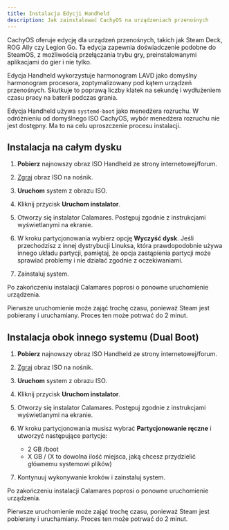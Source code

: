 ```yaml
---
title: Instalacja Edycji Handheld
description: Jak zainstalować CachyOS na urządzeniach przenośnych
---
```



CachyOS oferuje edycję dla urządzeń przenośnych, takich jak Steam Deck, ROG Ally czy Legion Go. Ta edycja zapewnia doświadczenie podobne do SteamOS, z możliwością przełączania trybu gry, preinstalowanymi aplikacjami do gier i nie tylko.

Edycja Handheld wykorzystuje harmonogram LAVD jako domyślny harmonogram procesora, zoptymalizowany pod kątem urządzeń przenośnych. Skutkuje to poprawą liczby klatek na sekundę i wydłużeniem czasu pracy na baterii podczas grania.

Edycja Handheld używa `systemd-boot` jako menedżera rozruchu. W odróżnieniu od domyślnego ISO CachyOS, wybór menedżera rozruchu nie jest dostępny. Ma to na celu uproszczenie procesu instalacji.

## Instalacja na całym dysku

<Steps>

1.  **Pobierz** najnowszy obraz ISO Handheld ze strony internetowej/forum.

2.  [Zgraj](/pl/installation/installation_prepare) obraz ISO na nośnik.

3.  **Uruchom** system z obrazu ISO.

4.  Kliknij przycisk **Uruchom instalator**.

5.  Otworzy się instalator Calamares. Postępuj zgodnie z instrukcjami wyświetlanymi na ekranie.

6.  W kroku partycjonowania wybierz opcję **Wyczyść dysk**. Jeśli przechodzisz z innej dystrybucji Linuksa, która prawdopodobnie używa innego układu partycji, pamiętaj, że opcja zastąpienia partycji może sprawiać problemy i nie działać zgodnie z oczekiwaniami.

7.  Zainstaluj system.

</Steps>

Po zakończeniu instalacji Calamares poprosi o ponowne uruchomienie urządzenia.

Pierwsze uruchomienie może zająć trochę czasu, ponieważ Steam jest pobierany i uruchamiany.
Proces ten może potrwać do 2 minut.

## Instalacja obok innego systemu (Dual Boot)

<Steps>

1.  **Pobierz** najnowszy obraz ISO Handheld ze strony internetowej/forum.

2.  [Zgraj](/pl/installation/installation_prepare) obraz ISO na nośnik.

3.  **Uruchom** system z obrazu ISO.

4.  Kliknij przycisk **Uruchom instalator**.

5.  Otworzy się instalator Calamares. Postępuj zgodnie z instrukcjami wyświetlanymi na ekranie.

6.  W kroku partycjonowania musisz wybrać **Partycjonowanie ręczne** i utworzyć następujące partycje:

    -   2 GB /boot
    -   X GB / (X to dowolna ilość miejsca, jaką chcesz przydzielić głównemu systemowi plików)

7.  Kontynuuj wykonywanie kroków i zainstaluj system.

</Steps>

Po zakończeniu instalacji Calamares poprosi o ponowne uruchomienie urządzenia.

Pierwsze uruchomienie może zająć trochę czasu, ponieważ Steam jest pobierany i uruchamiany.
Proces ten może potrwać do 2 minut.

